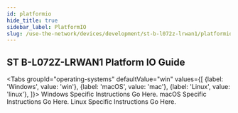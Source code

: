 ```yaml
---
id: platformio 
hide_title: true
sidebar_label: PlatformIO
slug: /use-the-network/devices/development/st-b-l072z-lrwan1/platformio
---
```


## ST B-L072Z-LRWAN1 Platform IO Guide



<Tabs
  groupId="operating-systems"
  defaultValue="win"
  values={[
    {label: 'Windows', value: 'win'},
    {label: 'macOS', value: 'mac'},
    {label: 'Linux', value: 'linux'},
  ]}>
  <TabItem value="win">Windows Specific Instructions Go Here.</TabItem>
  <TabItem value="mac">macOS Specific Instructions Go Here.</TabItem>
  <TabItem value="linux">Linux Specific Instructions Go Here.</TabItem>
</Tabs>

